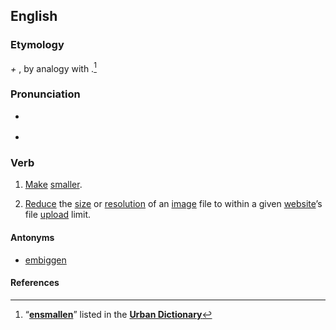 ==English==

===Etymology===
{{term|small|Small|lang=en}} ''+'' {{term|en- -en|lang=en}}, by analogy with {{term|embiggen|lang=en}}.<ref name="UD-etym">“<span class="plainlinks">[http://www.urbandictionary.com/define.php?term=ensmallen '''ensmallen''']</span>” listed in the <span class="plainlinks">[http://www.urbandictionary.com/ '''Urban Dictionary''']</span></ref><!-- Though the Urban Dictionary is not reliable enough as a stand-alone reference for anything, it is useful here to further enstrengthen what is already obvious — that this word was coined by analogy with “embiggen”. -->

===Pronunciation===
* {{a|UK}} {{IPA|/ɛnˈsmɔːlə̆n/}}
* {{hyphenation|en|small|en}}

===Verb===
{{en-verb}}

# {{context|nonce}} [[make|Make]] [[smaller]].
# {{context|rare|neologistic|informal|_|internet|_|jargon}} [[reduce|Reduce]] the [[size]] or [[resolution]] of an [[image]] file to within a given [[website]]’s file [[upload]] limit.

====Antonyms====
* {{sense|make smaller}} [[embiggen]]

====References====
<references/>